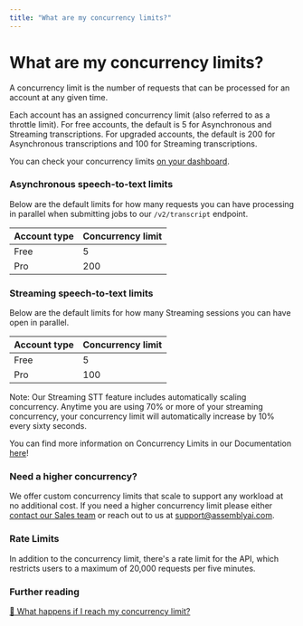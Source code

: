 ```yaml
---
title: "What are my concurrency limits?"
---
```


# What are my concurrency limits?

A concurrency limit is the number of requests that can be processed for an account at any given time. 

Each account has an assigned concurrency limit (also referred to as a throttle limit). For free accounts, the default is 5 for Asynchronous and Streaming transcriptions. For upgraded accounts, the default is 200 for Asynchronous transcriptions and 100 for Streaming transcriptions.

You can check your concurrency limits [on your dashboard](https://www.assemblyai.com/app/account).

### Asynchronous speech-to-text limits

Below are the default limits for how many requests you can have processing in parallel when submitting jobs to our `/v2/transcript` endpoint.

| Account type | Concurrency limit |
|-------------|------------------|
| Free | 5 |
| Pro | 200 |

### Streaming speech-to-text limits

Below are the default limits for how many Streaming sessions you can have open in parallel.

| Account type | Concurrency limit |
|-------------|------------------|
| Free | 5 |
| Pro | 100 |

Note: Our Streaming STT feature includes automatically scaling concurrency. Anytime you are using 70% or more of your streaming concurrency, your concurrency limit will automatically increase by 10% every sixty seconds.

You can find more information on Concurrency Limits in our Documentation [here](https://www.assemblyai.com/docs/concepts/concurrency-limit)!

### Need a higher concurrency?

We offer custom concurrency limits that scale to support any workload at no additional cost. If you need a higher concurrency limit please either [contact our Sales team](https://www.assemblyai.com/contact) or reach out to us at [support@assemblyai.com](mailto:support@assemblyai.com).

### Rate Limits

In addition to the concurrency limit, there's a rate limit for the API, which restricts users to a maximum of 20,000 requests per five minutes.

### Further reading

[📄 What happens if I reach my concurrency limit?](/articles/7717276808)